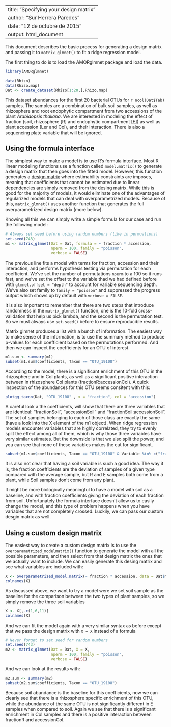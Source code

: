 %\VignetteEngine{knitr::knitr}
---
title: "Specifying your design matrix"
author: "Sur Herrera Paredes"
date: "12 de octubre de 2015"
output: html_document
---

This document describes the basic process for generating a design matrix and passing it to `matrix_glmnet()` to fit a ridge regression model.

The first thing to do is to load the AMORglmnet package and load the data. 

```r
library(AMORglmnet)

data(Rhizo)
data(Rhizo.map)
Dat <- create_dataset(Rhizo[1:20,],Rhizo.map)
```

This dataset abundances for the first 20 bacterial OTUs for `r ncol(Dat$Tab)` samples. The samples are a combination of bulk soil samples, as well as rhizosphere and root endophytic compartment from two accessions of the plant *Arabidopsis thaliana*. We are interested in modeling the effect of fraction (soil, rhizosphere [R] and endophytic compartment [E]) as well as plant accession (Ler and Col), and their interaction. There is also a sequencing plate variable that will be ignored.

## Using the formula interface

The simplest way to make a model is to use R's formula interface. Most R linear modeling functions use a function called `model.matrix()` to generate a design matrix that then goes into the fitted model. However, this function generates a [design matrix](https://en.wikipedia.org/wiki/Design_matrix) where estimability constraints are imposes, meaning that coefficients that cannot be estimated due to linear dependencies are simply removed from the desing matrix. While this is good for the majority of models, it would eliminate one of the advantages of regularized models that can deal with overparametrized models. Because of this, `matrix_glmnet()` uses another function that generates the full overparametrized design matrix (more below).

Knowing all this we can simply write a simple formula for our case and run the following model:

```r
# Always set seed before using random numbers (like in permuations)
set.seed(743)
m1 <- matrix_glmnet(Dat = Dat, formula = ~ fraction * accession,
                    nperm = 100, family = "poisson",
                    verbose = FALSE)
```

The previous line fits a model with terms for fraction, accession and their interaction, and performs hypothesis testing via permutation for each coefficient. We've set the number of permutations `nperm` to a 100 so it runs fast, and we've set the offset to the variable thad we had defined before with `glmnet.offset = "depth"` to account for variable sequencing depth. We've also set family to `family = "poisson"` and suppressed the progress output which shows up by default with `verbose = FALSE`.

It is also important to remember that there are two steps that introduce randomness in the `matrix_glmnet()` function, one is the 10-fold cross-validation that help us pick lambda, and the second is the permutation test. So we must always use `set.seed()` before to ensure reproducible results.

Matrix glmnet produces a list with a bunch of information. The easiest way to make sense of the information, is to use the summary method to produce p-values for each coefficient based on the permutations performed. And then we can inspect the coefficients for an OTU of interest.

```r
m1.sum <- summary(m1)
subset(m1.sum$coefficients, Taxon == "OTU_19108")
```
According to the model, there is a significant enrichment of this OTU in the rhizosphere and in Col plants, as well as a significant positive interaction between in rhizosphere Col plants (fractionR:accessionCol). A quick inspection of the abundances for this OTU seems consitent with this:

```r
plotgg_taxon(Dat, "OTU_19108" , x = "fraction", col = "accession") 
```

A careful look a the coefficients, will show that there are three variables that are identical: "fractionSoil", "accessionSoil" and "fractionSoil:accessionSoil".  The set of samples belonging to each of those class are exactly the same (have a look into the X element of the m1 object). When ridge regression models encounter variables that are highly correlated, they try to evenly split the effect among all of them, which is why those three variables have very similar estimates. But the downside is that we also split the power, and you can see that none of these variables makes the cut for significant.

```r
subset(m1.sum$coefficients, Taxon == "OTU_19108" & Variable %in% c("fractionSoil","accessionSoil","fractionSoil:accessionSoil"))
```

It is also not clear that having a soil variable is such a good idea. The way it is, the fraction coefficients are the deviation of samples of a given type compared with the average sample, but R and E samples both come from a plant, while Soil samples don't come from any plant.

It might be more biologically meaningful to have a model with soil as a baseline, and with fraction coefficients giving the deviation of each fraction from soil. Unfortunately the formula interface doesn't allow us to easily change the model, and this type of problem happens when you have variables that are not completely crossed. Luckily, we can pass our custom desgin matrix as well.

## Using a custom design matrix

The easiest way to create a custom design matrix is to use the `overparametrized_modelmatrix()` function to generate the model with all the possible parameters, and then select from that design matrix the ones that we actually want to include. We can easily generate this desing matrix and see what variables are included with:

```r
X <- overparametrized_model.matrix(~ fraction * accession, data = Dat$Map, intercept = FALSE)
colnames(X)
```

As discussed above, we want to try a model were we set soil sample as the baseline for the comparison between the two types of plant samples, so we simply remove the three soil variables

```r
X <- X[,-c(1,6,11)]
colnames(X)
```

And we can fit the model again with a very similar syntax as before except that we pass the design matrix with `X = X` instead of a formula

```r
# Never forget to set seed for random numbers
set.seed(743)
m2 <- matrix_glmnet(Dat = Dat, X = X,
                    nperm = 100, family = "poisson",
                    verbose = FALSE)
```

And we can look at the results with:

```r
m2.sum <- summary(m2)
subset(m2.sum$coefficients, Taxon == "OTU_19108")
```

Because soil abundance is the baseline for this coefficients, now we can clearly see that there is a rhizosphere specific enrichment of this OTU, while the abundance of the same OTU is not significantly different in E samples when compared to soil. Again we see that there is a significant enrichment in Col samples and there is a positive interaction between fractionR and accessionCol.

